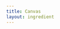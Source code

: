 ```yaml
---
title: Canvas
layout: ingredient
---
```



<Canvas
  width={600}
  height={400}
  headlineFontColor="#00A298"
  buttonBackgroundColor="#00A298"
  backgroundColor="#EDF2F7"
  buttonFontColor="white"
/>